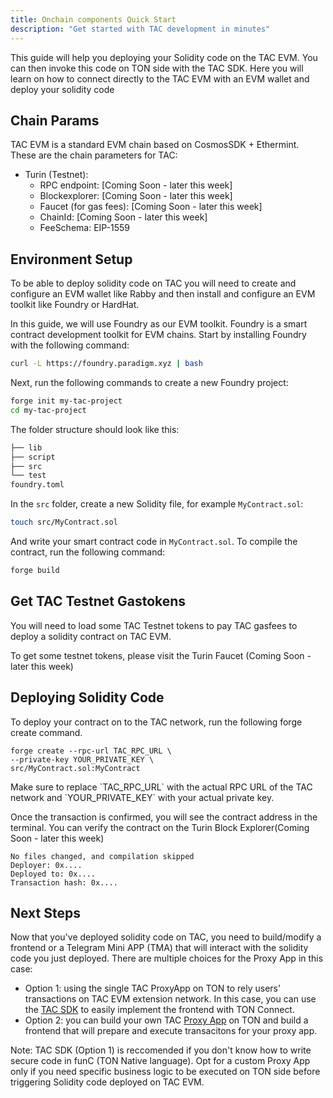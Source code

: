 ```yaml
---
title: Onchain components Quick Start
description: "Get started with TAC development in minutes"
---
```


This guide will help you deploying your Solidity code on the TAC EVM. You can then invoke this code on TON side with the TAC SDK. Here you will learn on how to connect directly to the TAC EVM with an EVM wallet and deploy your solidity code

## Chain Params

TAC EVM is a standard EVM chain based on CosmosSDK + Ethermint. These are the chain parameters for TAC:

- Turin (Testnet):
  - RPC endpoint: [Coming Soon - later this week]
  - Blockexplorer: [Coming Soon - later this week]
  - Faucet (for gas fees): [Coming Soon - later this week]
  - ChainId: [Coming Soon - later this week]
  - FeeSchema: EIP-1559

## Environment Setup

To be able to deploy solidity code on TAC you will need to create and configure an EVM wallet like Rabby and then install and configure an EVM toolkit like Foundry or HardHat.

In this guide, we will use Foundry as our EVM toolkit. Foundry is a smart contract development toolkit for EVM chains. Start by installing Foundry with the following command:

```bash
curl -L https://foundry.paradigm.xyz | bash
```

Next, run the following commands to create a new Foundry project:

```bash
forge init my-tac-project
cd my-tac-project
```

The folder structure should look like this:

```bash
├── lib
├── script
├── src
└── test
foundry.toml
```

In the `src` folder, create a new Solidity file, for example `MyContract.sol`:

```bash
touch src/MyContract.sol
```

And write your smart contract code in `MyContract.sol`. To compile the contract, run the following command:

```bash
forge build
```

## Get TAC Testnet Gastokens

You will need to load some TAC Testnet tokens to pay TAC gasfees to deploy a solidity contract on TAC EVM.

To get some testnet tokens, please visit the Turin Faucet (Coming Soon - later this week)

## Deploying Solidity Code

To deploy your contract on to the TAC network, run the following forge create command.

```
forge create --rpc-url TAC_RPC_URL \
--private-key YOUR_PRIVATE_KEY \
src/MyContract.sol:MyContract
```

<Warning>
  Make sure to replace `TAC_RPC_URL` with the actual RPC URL of the TAC network
  and `YOUR_PRIVATE_KEY` with your actual private key.
</Warning>

Once the transaction is confirmed, you will see the contract address in the terminal. You can verify the contract on the Turin Block Explorer(Coming Soon - later this week)

```
No files changed, and compilation skipped
Deployer: 0x....
Deployed to: 0x....
Transaction hash: 0x....
```

## Next Steps

Now that you've deployed solidity code on TAC, you need to build/modify a frontend or a Telegram Mini APP (TMA) that will interact with the solidity code you just deployed. There are multiple choices for the Proxy App in this case:

- Option 1: using the single TAC ProxyApp on TON to rely users' transactions on TAC EVM extension network. In this case, you can use the [TAC SDK](/get-started/quickstart-frontend) to easily implement the frontend with TON Connect.
- Option 2: you can build your own TAC [Proxy App](/core-concepts/proxy-apps) on TON and build a frontend that will prepare and execute transacitons for your proxy app.

Note: TAC SDK (Option 1) is reccomended if you don't know how to write secure code in funC (TON Native language). Opt for a custom Proxy App only if you need specific business logic to be executed on TON side before triggering Solidity code deployed on TAC EVM.
